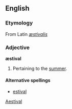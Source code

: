 ==English==
===Etymology===
From Latin ''[[æstivalis]]''

===Adjective===
'''æstival'''

# Pertaining to the [[summer]].

====Alternative spellings====
*[[estival]]

[[Category:English words spelled with diacritics|Aestival]]